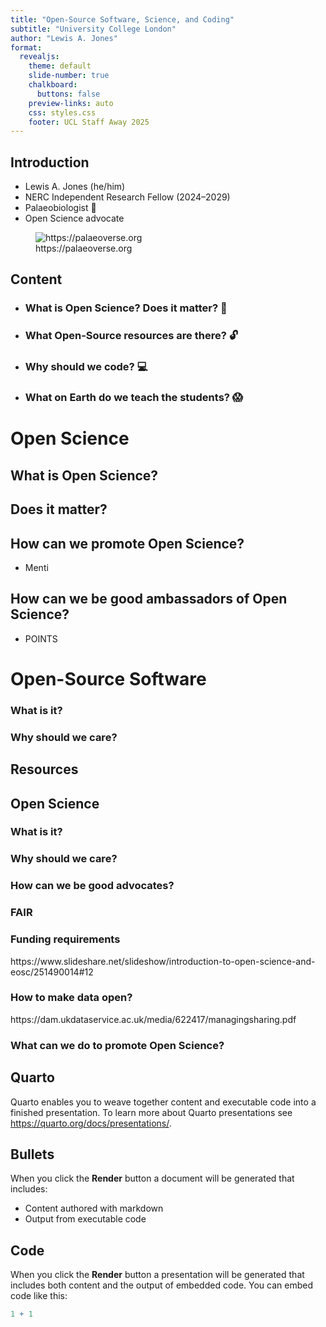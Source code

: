 ```yaml
---
title: "Open-Source Software, Science, and Coding"
subtitle: "University College London"
author: "Lewis A. Jones"
format:
  revealjs: 
    theme: default
    slide-number: true
    chalkboard: 
      buttons: false
    preview-links: auto
    css: styles.css
    footer: UCL Staff Away 2025
---
```


## Introduction

- Lewis A. Jones (he/him)
- NERC Independent Research Fellow (2024--2029)
- Palaeobiologist 🪸
- Open Science advocate

![https://palaeoverse.org](https://palaeoverse.org/images/logo.png)

## Content

- ### What is Open Science? Does it matter? 🔬

- ### What Open-Source resources are there? 🔓

- ### Why should we code? 💻

- ### What on Earth do we teach the students? 😱

# Open Science

## What is Open Science?

## Does it matter?

## How can we promote Open Science?

- Menti

## How can we be good ambassadors of Open Science?

- POINTS

# Open-Source Software

### What is it?

### Why should we care?

## Resources

## Open Science

### What is it?

### Why should we care?

### How can we be good advocates?

### FAIR

### Funding requirements

https://www.slideshare.net/slideshow/introduction-to-open-science-and-eosc/251490014#12

### How to make data open?

https://dam.ukdataservice.ac.uk/media/622417/managingsharing.pdf

### What can we do to promote Open Science?

## Quarto

Quarto enables you to weave together content and executable code into a finished presentation. To learn more about Quarto presentations see <https://quarto.org/docs/presentations/>.

## Bullets

When you click the **Render** button a document will be generated that includes:

-   Content authored with markdown
-   Output from executable code

## Code

When you click the **Render** button a presentation will be generated that includes both content and the output of embedded code. You can embed code like this:

```r
1 + 1
```
